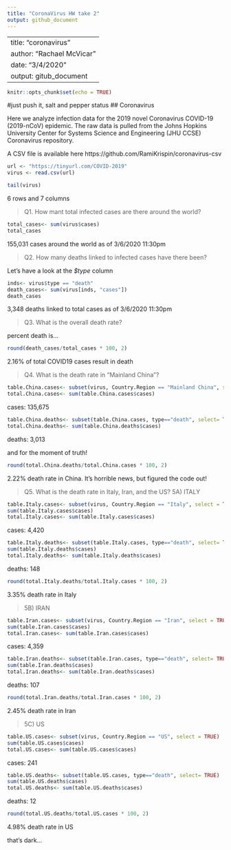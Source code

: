 ```yaml
---
title: "CoronaVirus HW take 2"
output: github_document
---
```


---
title: "coronavirus"
author: "Rachael McVicar"
date: "3/4/2020"
output: gitub_document
---

```r
knitr::opts_chunk$set(echo = TRUE)
```

#just push it, salt and pepper status
## Coronavirus

Here we analyze infection data for the 2019 novel Coronavirus COVID-19 (2019-nCoV) epidemic. The raw data is pulled from the Johns Hopkins University Center for Systems Science and Engineering (JHU CCSE) Coronavirus repository.

A CSV file is available here https://github.com/RamiKrispin/coronavirus-csv


```r
url <- "https://tinyurl.com/COVID-2019"
virus <- read.csv(url)

tail(virus)
```
6 rows and 7 columns

> Q1. How mant total infected cases are there around the world?

```r
total_cases<- sum(virus$cases)
total_cases
```
155,031 cases around the world as of 3/6/2020 11:30pm



> Q2. How many deaths linked to infected cases have there been?

Let's have a look at the *$type* column

```r
inds<- virus$type == "death"
death_cases<- sum(virus[inds, "cases"])
death_cases
```
3,348 deaths linked to total cases as of 3/6/2020 11:30pm


> Q3. What is the overall death rate?

percent death is...
```r
round(death_cases/total_cases * 100, 2)
```
2.16% of total COVID19 cases result in death



> Q4. What is the death rate in "Mainland China"?


```r
table.China.cases<- subset(virus, Country.Region == "Mainland China", select = TRUE)
total.China.cases<- sum(table.China.cases$cases)
```
cases: 135,675


```r
table.China.deaths<- subset(table.China.cases, type=="death", select= TRUE) 
total.China.deaths<- sum(table.China.deaths$cases)
```
deaths: 3,013


and for the moment of truth!
```r
round(total.China.deaths/total.China.cases * 100, 2)
```
2.22% death rate in China. It's horrible news, but figured the code out!



> Q5. What is the death rate in Italy, Iran, and the US?
> 5A) ITALY

```r
table.Italy.cases<- subset(virus, Country.Region == "Italy", select = TRUE)
sum(table.Italy.cases$cases)
total.Italy.cases<- sum(table.Italy.cases$cases)
```
cases: 4,420


```r
table.Italy.deaths<- subset(table.Italy.cases, type=="death", select= TRUE) 
sum(table.Italy.deaths$cases)
total.Italy.deaths<- sum(table.Italy.deaths$cases)
```
deaths: 148


```r
round(total.Italy.deaths/total.Italy.cases * 100, 2)
```
3.35% death rate in Italy

> 5B) IRAN

```r
table.Iran.cases<- subset(virus, Country.Region == "Iran", select = TRUE)
sum(table.Iran.cases$cases)
total.Iran.cases<- sum(table.Iran.cases$cases)
```
cases: 4,359


```r
table.Iran.deaths<- subset(table.Iran.cases, type=="death", select= TRUE) 
sum(table.Iran.deaths$cases)
total.Iran.deaths<- sum(table.Iran.deaths$cases)
```
deaths: 107


```r
round(total.Iran.deaths/total.Iran.cases * 100, 2)
```
2.45% death rate in Iran

> 5C) US

```r
table.US.cases<- subset(virus, Country.Region == "US", select = TRUE)
sum(table.US.cases$cases)
total.US.cases<- sum(table.US.cases$cases)
```
cases: 241


```r
table.US.deaths<- subset(table.US.cases, type=="death", select= TRUE) 
sum(table.US.deaths$cases)
total.US.deaths<- sum(table.US.deaths$cases)
```
deaths: 12


```r
round(total.US.deaths/total.US.cases * 100, 2)
```
4.98% death rate in US

that's dark...
